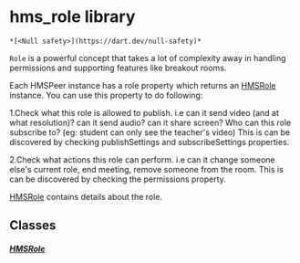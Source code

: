 # hms_role library

    *[<Null safety>](https://dart.dev/null-safety)*

<p><code>Role</code> is a powerful concept that takes a lot of complexity away in handling permissions and supporting features like breakout rooms.</p>
<p>Each HMSPeer instance has a role property which returns an <a href="../model_hms_role/HMSRole-class">HMSRole</a> instance. You can use this property to do following:</p>
<p>1.Check what this role is allowed to publish. i.e can it send video (and at what resolution)? can it send audio? can it share screen? Who can this role subscribe to? (eg: student can only see the teacher's video) This is can be discovered by checking publishSettings and subscribeSettings properties.</p>
<p>2.Check what actions this role can perform. i.e can it change someone else's current role, end meeting, remove someone from the room. This is can be discovered by checking the permissions property.</p>
<p><a href="../model_hms_role/HMSRole-class">HMSRole</a> contains details about the role.</p>

## Classes

##### [HMSRole](../model_hms_role/HMSRole-class)
